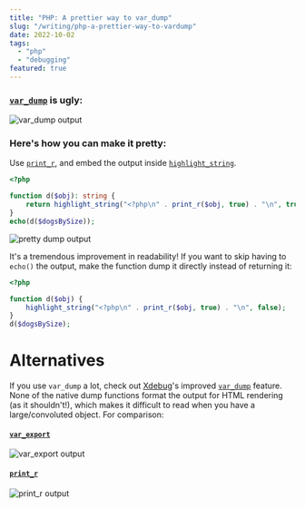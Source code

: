 ```yaml
---
title: "PHP: A prettier way to var_dump"
slug: "/writing/php-a-prettier-way-to-vardump"
date: 2022-10-02
tags:
  - "php"
  - "debugging"
featured: true
---
```


### [`var_dump`](https://www.php.net/manual/en/function.var-dump.php) is ugly:
![var_dump output](./vardump.png)

### Here's how you can make it pretty:


Use [`print_r`](https://www.php.net/manual/en/function.print-r.php), and embed
the output inside
[`highlight_string`](https://www.php.net/manual/en/function.highlight-string.php).


```php
<?php

function d($obj): string {
    return highlight_string("<?php\n" . print_r($obj, true) . "\n", true);
}
echo(d($dogsBySize));
```

![pretty dump output](./prettydump.png)

It's a tremendous improvement in readability! If you want to skip having to
`echo()` the output, make the function dump it directly instead of returning it:
```php
<?php

function d($obj) {
    highlight_string("<?php\n" . print_r($obj, true) . "\n", false);
}
d($dogsBySize);
```

# Alternatives

If you use `var_dump` a lot, check out [Xdebug](https://xdebug.org/)'s
improved [`var_dump`](https://xdebug.org/docs/develop#improved_var_dump) feature.
None of the native dump functions format the output for HTML rendering (as it
shouldn't!), which makes it difficult to read when you have a large/convoluted
object. For comparison:

#### [`var_export`](https://www.php.net/manual/en/function.var-export.php)

![var_export output](./varexport.png)

#### [`print_r`](https://www.php.net/manual/en/function.print-r.php)

![print_r output](./printr.png)

